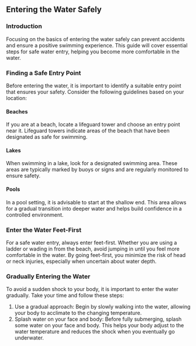 ## Entering the Water Safely

### Introduction
Focusing on the basics of entering the water safely can prevent accidents and ensure a positive swimming experience. This guide will cover essential steps for safe water entry, helping you become more comfortable in the water.

### Finding a Safe Entry Point
Before entering the water, it is important to identify a suitable entry point that ensures your safety. Consider the following guidelines based on your location:

#### Beaches
If you are at a beach, locate a lifeguard tower and choose an entry point near it. Lifeguard towers indicate areas of the beach that have been designated as safe for swimming.

#### Lakes
When swimming in a lake, look for a designated swimming area. These areas are typically marked by buoys or signs and are regularly monitored to ensure safety.

#### Pools
In a pool setting, it is advisable to start at the shallow end. This area allows for a gradual transition into deeper water and helps build confidence in a controlled environment.

### Enter the Water Feet-First
For a safe water entry, always enter feet-first. Whether you are using a ladder or wading in from the beach, avoid jumping in until you feel more comfortable in the water. By going feet-first, you minimize the risk of head or neck injuries, especially when uncertain about water depth.

### Gradually Entering the Water
To avoid a sudden shock to your body, it is important to enter the water gradually. Take your time and follow these steps:

1. Use a gradual approach: Begin by slowly walking into the water, allowing your body to acclimate to the changing temperature.
2. Splash water on your face and body: Before fully submerging, splash some water on your face and body. This helps your body adjust to the water temperature and reduces the shock when you eventually go underwater.